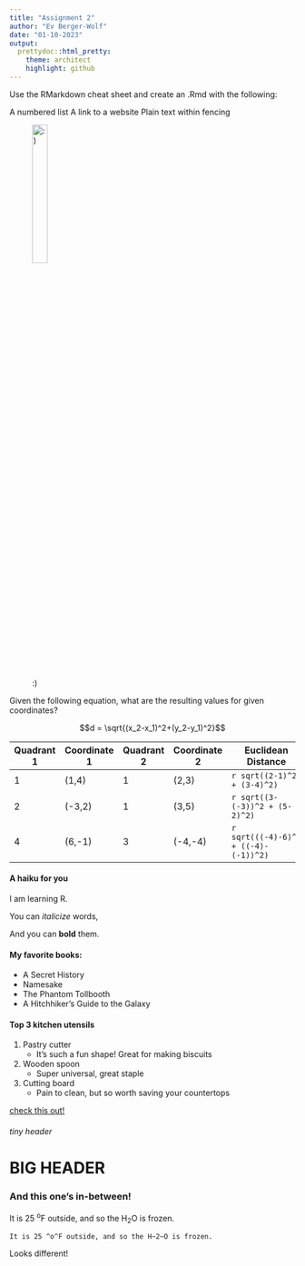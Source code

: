 ```yaml
---
title: "Assignment 2"
author: "Ev Berger-Wolf"
date: "01-10-2023"
output: 
  prettydoc::html_pretty:
    theme: architect
    highlight: github
---
```


Use the RMarkdown cheat sheet and create an .Rmd with the following:

A numbered list
A link to a website
Plain text within fencing


![:)](/Users/ev/Desktop/Middlebury/Classes/Senior/ReproducibleBio/Images/frog.jpg){width=25%}

Given the following equation, what are the resulting values for given coordinates?

$$d = \sqrt{(x_2-x_1)^2+(y_2-y_1)^2}$$

Quadrant 1 | Coordinate 1 | Quadrant 2 | Coordinate 2 | Euclidean Distance 
---------- | ------------ | ---------- | ------------ | -------------------
1          |  (1,4)       | 1          | (2,3)        | `r sqrt((2-1)^2 + (3-4)^2)`
2          |  (-3,2)      | 1          | (3,5)        | `r sqrt((3-(-3))^2 + (5-2)^2)`
4          |  (6,-1)      | 3          | (-4,-4)      | `r sqrt(((-4)-6)^2 + ((-4)-(-1))^2)`

#### A haiku for you

I am learning R.

You can *italicize* words,

And you can **bold** them.

#### My favorite books:
- A Secret History
- Namesake
- The Phantom Tollbooth
- A Hitchhiker's Guide to the Galaxy

#### Top 3 kitchen utensils
1. Pastry cutter
    - It's such a fun shape! Great for making biscuits
2. Wooden spoon
    - Super universal, great staple
3. Cutting board
    - Pain to clean, but so worth saving your countertops

[check this out!](https://www.forbes.com/sites/jamiecartereurope/2023/01/07/in-photos-nasas-juno-finally-sends-back-images-of--jupiter-and-its-moon-after-radiation-spike/)

###### tiny header
# BIG HEADER
### And this one's in-between!

It is 25 ^o^F outside, and so the H~2~O is frozen.

`It is 25 ^o^F outside, and so the H~2~O is frozen.`

Looks different!


